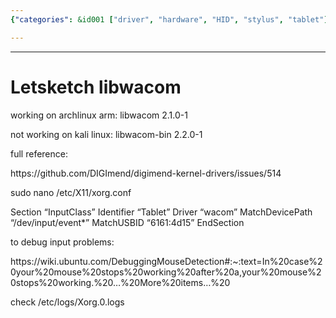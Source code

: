 ```yaml
---
{"categories": &id001 ["driver", "hardware", "HID", "stylus", "tablet"], "category": "Troubleshooting", "date": "2023-12-22 23:52:59", "description": "This article provides a solution to troubleshoot input issues with the libwacom library on Arch Linux ARM and Kali Linux. The article suggests modifying the xorg.conf file as referenced in a troubleshooting guide for resolution.", "tags": *id001, "title": "Letsketch libwacom"}

---
```


------

# Letsketch libwacom

working on archlinux arm:
libwacom 2.1.0-1

not working on kali linux:
libwacom-bin 2.2.0-1

full reference:

https://github.com/DIGImend/digimend-kernel-drivers/issues/514

sudo nano /etc/X11/xorg.conf

Section "InputClass"
Identifier "Tablet"
Driver "wacom"
MatchDevicePath "/dev/input/event*"
MatchUSBID "6161:4d15"
EndSection

to debug input problems:

https://wiki.ubuntu.com/DebuggingMouseDetection#:~:text=In%20case%20your%20mouse%20stops%20working%20after%20a,your%20mouse%20stops%20working.%20...%20More%20items...%20

check /etc/logs/Xorg.0.logs

